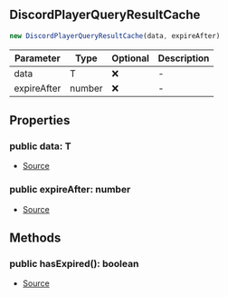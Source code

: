 ## DiscordPlayerQueryResultCache

```typescript
new DiscordPlayerQueryResultCache(data, expireAfter)
```
| Parameter | Type | Optional | Description |
| ----------- | ----------- | ----------- | ----------- |
| data | T | ❌ | - |
| expireAfter | number | ❌ | - |

## Properties
### public  data: T
- [Source](https://github.com/Androz2091/discord-player/blob/74f0fa7/packages/discord-player/src/utils/QueryCache.ts#L74)
### public  expireAfter: number
- [Source](https://github.com/Androz2091/discord-player/blob/74f0fa7/packages/discord-player/src/utils/QueryCache.ts#L73)
## Methods
### public  hasExpired(): boolean
- [Source](https://github.com/Androz2091/discord-player/blob/74f0fa7/packages/discord-player/src/utils/QueryCache.ts#L80)